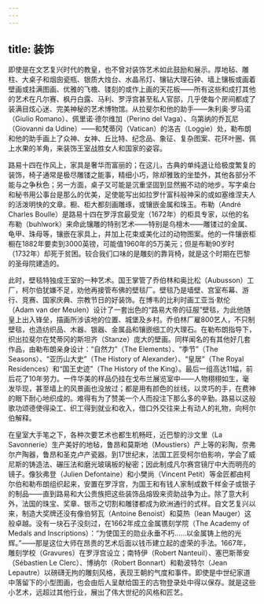 ```yaml
---
---
---
```

title: 装饰
---




即使是在文艺复兴时代的教皇，也不曾对装饰艺术如此鼓励和展示。厚地毡、雕柱、大桌子和烟囱瓷瓶、银质大烛台、水晶吊灯、镶钻大理石钟、墙上镶板或画着壁画或挂满图画、优雅的飞檐、镂刻的或作上画的天花板——所有这些和成打其他的艺术在凡尔赛、枫丹白露、马利、罗浮宫甚至私人官邸，几乎使每个房间都成了装满目炫心迷、完美神秘的艺术博物馆。从拉斐尔和他的助手——朱利奥·罗马诺（Giulio Romano）、佩里诺·德尔维加（Perino del Vaga）、乌第纳的乔瓦尼（Giovanni da Udine）——和梵蒂冈（Vatican）的洛吉（Loggie）处，勒布朗和他的助手画上了众神、女神、丘比特、纪念品、象征、复杂图案、花环叶圈、佩上水果的羊角，来装饰王室战胜女人和国家的姿容。

路易十四在作风上，家具是奢华而富丽的；在这儿，古典的单纯退让给极度繁复的装饰，椅子通常是极尽雕镂之能事，精细小巧，除却雅致的坐垫外，其他各部分不能与之争秋色；另一方面，桌子又可能是沉重坚固到显然搬不动的地步。写字桌台和秘书用公事台是那么的优美，足使能写出如拉罗什富科般神采的或如塞维涅夫人的活泼明快的文章。橱、柜大都刻画雕琢，或镶嵌金属和珠玉。布勒（André Charles Boulle）是路易十四在罗浮宫最受宠（1672年）的柜具专家，以他的名布勒（buhlwork）来命此镶雕的特别艺术——特别是乌檀木——雕镂过的金属、龟甲、珠母等，镶嵌在家具上，并加上花束或美化过的动物图案。他的一件镶嵌柜橱在1882年要卖到3000英镑，可能值1960年的5万美元；但是布勒90岁时（1732年）却死于贫困。较合我们口味的是雕刻的靠背椅，就是这个时期在巴黎的圣母院建造的。

此时，壁毯特独成王室的一种艺术。国王掌管了乔伯林和奥比松（Aubusson）工厂，柯尔伯犹嫌不足，劝他再接管布佛的壁毯厂。壁毯乃是墙壁、宫室布幕、游行、竞赛、国家庆典、宗教节日的好装饰。在博韦的比利时画工亚当·默伦（Adam van der Meulen）设计了一套出色的“路易大帝的征服”壁毯，为此他随皇上出入锋垒，描画所涉该地的位置、城堡及乡村。乔伯林厂雇800艺人，不只制壁毯，也造纺织品、木器、银器、金属品和镶嵌细工的大理石。在勒布朗指导下，织出拉斐尔在梵蒂冈的斯坦齐（Stanze）庞大的壁画。同样闻名的有其他好几套作品，由勒布朗亲身设计：“自然力”（The Elements）、“季节”（The Seasons）、“亚历山大史”（The History of Alexander）、“皇居”（The Royal Residences）和“国王史迹”（The History of the King）。最后一组高达11幅，前后花了10年劳力。一件华美的样品仍挂在戈布兰展览室中——人物栩栩如生，毫发毕现，甚至墙上的风景画也没放过；都是用有颜色的丝线，以灵巧的手，在费神的眼下耐心地织成的。难得有为了赞美一个人而投注下那么多的辛勤。路易以这般歌功颂德使得染工、织工得到就业和收入，借口外交往来上有动人的礼物，向柯尔伯解释。

在皇室大手笔之下，各种次要艺术也都生机畅旺，近巴黎的沙文里（La Savonnerie）生产美好的地毡，鲁昂和莫斯地（Moustiers）产上等的彩陶，奈弗尔产陶器，鲁昂和圣克卢产瓷器。到17世纪末，法国工匠受柯尔伯影响，学会了威尼斯的铸造法、碾压法和磨光玻璃板的秘密；因此制成凡尔赛宫镜厅中大而明亮的镜子。像狄弗登（Julien Defontaine）和小樊尚（Vincent Petit）等金匠都由柯尔伯和勒布朗组织起来，安置在罗浮宫，为国王和有钱人家制成数千样金子或银子的制品——直到路易和大公贵族把这些装饰品熔毁来资助战争为止。除了意大利外，法国的珠宝、奖章、银币之切割和雕镂都成为欧洲通行的式样。自文艺复兴以来，制造大奖牌还没有像伯努瓦（Antoine Benoist）和莫热（Iean Mauger）这般卓越。没有一块石子没刻过，在1662年成立金属镌刻学院（The Academy of Medals and Inscriptions）：“为使国王的勋业永垂不朽……以金属铸上他的光辉。”——那是这位大师在昂贵的艺术后面以钱币建立起的虚荣的手法。1667年，雕刻学校（Gravures）在罗浮宫设立；南特伊（Robert Nanteuil）、塞巴斯蒂安（Sébastien Le Clerc）、博纳尔（Robert Bonnart）和勒波特尔（Jean Lepautre）以磅礴无拘的雕刻风格，表现王朝的气度和事件。即使是中世纪家道中落留下的小型图画，也会由后人呈献给国王的古物登录处中得以保存。就是这些小艺术，远超过其他行业，展出了伟大世纪的风格和匠艺。